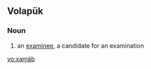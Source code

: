 ==Volapük==

===Noun===
{{infl|vo|noun}}

# an [[examinee]], a candidate for an examination

[[vo:xamäb]]